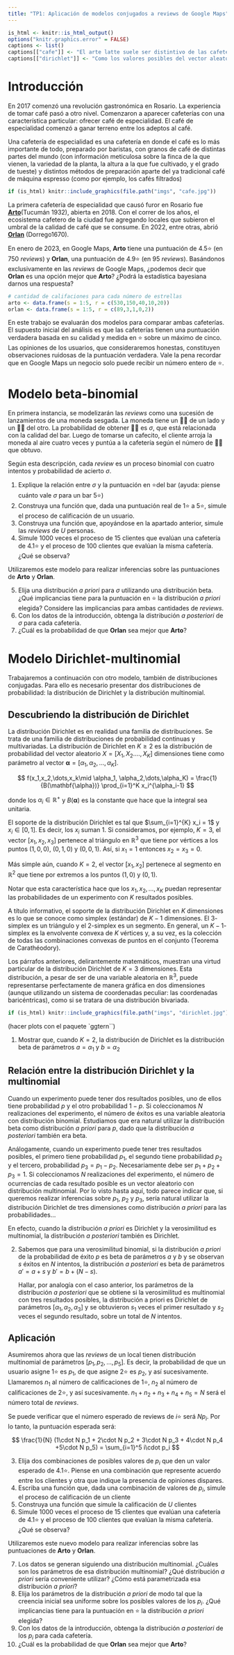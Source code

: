 ```yaml
---
title: "TP1: Aplicación de modelos conjugados a reviews de Google Maps"
---
```


```r
is_html <- knitr::is_html_output()
options("knitr.graphics.error" = FALSE)
captions <- list()
captions[["cafe"]] <- "El arte latte suele ser distintivo de las cafeterías de especialidad"
captions[["dirichlet"]] <- "Como los valores posibles del vector aleatorio tridimensional yacen en un plano, la distribución de probabilidad puede representarse gráficamente con facilidad "
```

# Introducción

En 2017 comenzó una revolución gastronómica en Rosario. La experiencia de tomar café pasó a otro nivel. Comenzaron a aparecer cafeterías con una característica particular: ofrecer café de especialidad. El café de especialidad comenzó a ganar terreno entre los adeptos al café.

Una cafetería de especialidad es una cafetería en donde el café es lo más importante de todo, preparado por baristas, con granos de café de distintas partes del mundo (con información meticulosa sobre la finca de la que vienen, la variedad de la planta, la altura a la que fue cultivado, y el grado de tueste) y distintos métodos de preparación aparte del ya tradicional café de máquina espresso (como por ejemplo, los cafés filtrados)

```r
if (is_html) knitr::include_graphics(file.path("imgs", "cafe.jpg"))
```

La primera cafetería de especialidad que causó furor en Rosario fue [**Arto**](https://www.instagram.com/artocafe/?hl=es)(Tucumán 1932), abierta en 2018. Con el correr de los años, el ecosistema cafetero de la ciudad fue agregando locales que subieron el umbral de la calidad de café que se consume. En 2022, entre otras, abrió [**Orlan**](https://www.instagram.com/cafeorlan/?hl=es) (Dorrego1670).

En enero de 2023, en Google Maps, **Arto** tiene una puntuación de 4.5⭐ (en 750 *reviews*) y **Orlan**, una puntuación de 4.9⭐ (en 95 *reviews*). Basándonos exclusivamente en las *reviews* de Google Maps, ¿podemos decir que **Orlan** es una opción mejor que **Arto**? ¿Podrá la estadística bayesiana darnos una respuesta?

```r
# cantidad de califaciones para cada número de estrellas
arto <- data.frame(s = 1:5, r = c(530,150,40,10,20))
orlan <- data.frame(s = 1:5, r = c(89,3,1,0,2))
```

En este trabajo se evaluarán dos modelos para comparar ambas cafeterías. El supuesto inicial del análisis es que las cafeterías tienen una puntuación verdadera basada en su calidad y medida en ⭐ sobre un máximo de cinco. Las opiniones de los usuarios, que consideraremos honestas, constituyen observaciones ruidosas de la puntuación verdadera. Vale la pena recordar que en Google Maps un negocio solo puede recibir un número entero de ⭐.

# Modelo beta-binomial

En primera instancia, se modelizarán las *reviews* como una sucesión de lanzamientos de una moneda sesgada. La moneda tiene un 👍🏼 de un lado y un 👎🏼 del otro. La probabilidad de obtener 👍🏼 es $\sigma$, que está relacionada con la calidad del bar. Luego de tomarse un cafecito, el cliente arroja la moneda al aire cuatro veces y puntúa a la cafetería según el número de 👍🏼 que obtuvo.

Según esta descripción, cada *review* es un proceso binomial con cuatro intentos y probabilidad de acierto $\sigma$.

1.  Explique la relación entre $\sigma$ y la puntuación en ⭐del bar (ayuda: piense cuánto vale $\sigma$ para un bar 5⭐)
2.  Construya una función que, dada una puntuación real de 1⭐ a 5⭐, simule el proceso de calificación de un usuario.
3.  Construya una función que, apoyándose en la apartado anterior, simule las *reviews* de $U$ personas.
4.  Simule 1000 veces el proceso de 15 clientes que evalúan una cafetería de 4.1⭐ y el proceso de 100 clientes que evalúan la misma cafetería. ¿Qué se observa?

Utilizaremos este modelo para realizar inferencias sobre las puntuaciones de **Arto** y **Orlan**.

5.  Elija una distribución *a priori* para $\sigma$ utilizando una distribución beta. ¿Qué implicancias tiene para la puntuación en ⭐ la distribución *a priori* elegida? Considere las implicancias para ambas cantidades de *reviews*.
6.  Con los datos de la introducción, obtenga la distribución *a posteriori* de $\sigma$ para cada cafetería.
7.  ¿Cuál es la probabilidad de que **Orlan** sea mejor que **Arto**?

<!--# https://towardsdatascience.com/adding-error-bars-to-5-star-reviews-a-bayesian-approach-d6fef78b3382 -->

# Modelo Dirichlet-multinomial

Trabajaremos a continuación con otro modelo, también de distribuciones conjugadas. Para ello es necesario presentar dos distribuciones de probabilidad: la distribución de Dirichlet y la distribución multinomial.

## Descubriendo la distribución de Dirichlet

La distribución Dirichlet es en realidad una familia de distribuciones. Se trata de una familia de distribuciones de probabilidad continuas y multivariadas. La distribución de Dirichlet en $K\geq 2$ es la distribución de probabilidad del vector aleatorio $X=[X_1,X_2.\dots,X_K]$ dimensiones tiene como parámetro al vector $\mathbf{\alpha} = [\alpha_1, \alpha_2, \dots,\alpha_K]$.

$$
f(x_1,x_2,\dots,x_k\mid \alpha_1, \alpha_2,\dots,\alpha_K) = \frac{1}{B(\mathbf{\alpha})} \prod_{i=1}^K x_i^{\alpha_i-1}
$$

donde los $\alpha_i \in \mathbb{R}^+$ y $B(\mathbf{\alpha})$ es la constante que hace que la integral sea unitaria.

El soporte de la distribución Dirichlet es tal que $\sum_{i=1}^{K} x_i = 1$ y $x_i \in [0,1]$. Es decir, los $x_i$ suman 1. Si consideramos, por ejemplo, $K=3$, el vector $[x_1, x_2, x_3]$ pertenece al triángulo en $\mathbb{R}^3$ que tiene por vértices a los puntos $(1,0,0)$, $(0,1,0)$ y $(0,0,1)$. Así, si $x_1=1$ entonces $x_2=x_3=0$.

Más simple aún, cuando $K=2$, el vector $[x_1,x_2]$ pertenece al segmento en $\mathbb{R}^2$ que tiene por extremos a los puntos $(1,0)$ y $(0,1)$.

Notar que esta característica hace que los $x_1,x_2,\dots,x_K$ puedan representar las probabilidades de un experimento con $K$ resultados posibles.

A título informativo, el soporte de la distribución Dirichlet en $K$ dimensiones es lo que se conoce como simplex (estándar) de $K-1$ dimensiones. El $3$-simplex es un triángulo y el $2$-simplex es un segmento. En general, un $K-1$-simplex es la envolvente convexa de $K$ vértices y, a su vez, es la colección de todas las combinaciones convexas de puntos en el conjunto (Teorema de Carathéodory).

Los párrafos anteriores, delirantemente matemáticos, muestran una virtud particular de la distribución Dirichlet de $K=3$ dimensiones. Esta distribución, a pesar de ser de una variable aleatoria en $\mathbb{R}^3$, puede representarse perfectamente de manera gráfica en dos dimensiones (aunque utilizando un sistema de coordenadas peculiar: las coordenadas baricéntricas), como si se tratara de una distribución bivariada.

```r
if (is_html) knitr::include_graphics(file.path("imgs", "dirichlet.jpg"))
```

(hacer plots con el paquete \`ggtern\`\`)

1.  Mostrar que, cuando $K=2$, la distribución de Dirichlet es la distribución beta de parámetros $a=\alpha_1$ y $b=\alpha_2$

## Relación entre la distribución Dirichlet y la multinomial

Cuando un experimento puede tener dos resultados posibles, uno de ellos tiene probabilidad $p$ y el otro probabilidad $1-p$. Si coleccionamos $N$ realizaciones del experimento, el número de éxitos es una variable aleatoria con distribución binomial. Estudiamos que era natural utilizar la distribución beta como distribución *a priori* para $p$, dado que la distribución *a posteriori* también era beta.

Análogamente, cuando un experimento puede tener tres resultados posibles, el primero tiene probabilidad $p_1$, el segundo tiene probabilidad $p_2$ y el tercero, probabilidad $p_3 = p_1 - p_2$. Necesariamente debe ser $p_1+p_2+p_3=1$. Si coleccionamos $N$ realizaciones del experimento, el número de ocurrencias de cada resultado posible es un vector aleatorio con distribución multinomial. Por lo visto hasta aquí, todo parece indicar que, si queremos realizar inferencias sobre $p_1$, $p_2$ y $p_3$, sería natural utilizar la distribución Dirichlet de tres dimensiones como distribución *a priori* para las probabilidades...

En efecto, cuando la distribución *a priori* es Dirichlet y la verosimilitud es multinomial, la distribución *a posteriori* también es Dirichlet.

2.  Sabemos que para una verosimilitud binomial, si la distribución *a priori* de la probabilidad de éxito $p$ es beta de parámetros $a$ y $b$ y se observan $s$ éxitos en $N$ intentos, la distribución *a posteriori* es beta de parámetros $a' = a+s$ y $b'=b+(N-s)$.

    Hallar, por analogía con el caso anterior, los parámetros de la distribución *a posteriori* que se obtiene si la verosimilitud es multinomial con tres resultados posibles, la distribución a priori es Dirichlet de parámetros $[\alpha_1,\alpha_2,\alpha_3]$ y se obtuvieron $s_1$ veces el primer resultado y $s_2$ veces el segundo resultado, sobre un total de $N$ intentos.

## Aplicación

Asumiremos ahora que las *reviews* de un local tienen distribución multinomial de parámetros $[p_1,p_2,\dots,p_5]$. Es decir, la probabilidad de que un usuario asigne 1⭐ es $p_1$, de que asigne 2⭐ es $p_2$, y así sucesivamente. Llamaremos $n_1$ al número de calificaciones de 1⭐, $n_2$ al número de calificaciones de 2⭐, y así sucesivamente. $n_1+n_2+n_3+n_4+n_5 = N$ será el número total de *reviews*.

Se puede verificar que el número esperado de reviews de $i$⭐ será $N p_i$. Por lo tanto, la puntuación esperada será:

$$
\frac{1}{N} (1\cdot N p_1 + 2\cdot N p_2 + 3\cdot N p_3 + 4\cdot N p_4 +5\cdot N p_5) = \sum_{i=1}^5 i\cdot p_i
$$

3.  Elija dos combinaciones de posibles valores de $p_i$ que den un valor esperado de 4.1⭐. Piense en una combinación que represente acuerdo entre los clientes y otra que indique la presencia de opiniones dispares.
4.  Escriba una función que, dada una combinación de valores de $p_i$, simule el proceso de calificación de un cliente
5.  Construya una función que simule la calificación de $U$ clientes
6.  Simule 1000 veces el proceso de 15 clientes que evalúan una cafetería de 4.1⭐ y el proceso de 100 clientes que evalúan la misma cafetería. ¿Qué se observa?

Utilizaremos este nuevo modelo para realizar inferencias sobre las puntuaciones de **Arto** y **Orlan**.

7.  Los datos se generan siguiendo una distribución multinomial. ¿Cuáles son los parámetros de esa distribución multinomial? ¿Qué distribución *a priori* sería conveniente utilizar? ¿Cómo está parametrizada esa distribución *a priori*?
8.  Elija los parámetros de la distribución *a priori* de modo tal que la creencia inicial sea uniforme sobre los posibles valores de los $p_i$. ¿Qué implicancias tiene para la puntuación en ⭐ la distribución *a priori* elegida?
9.  Con los datos de la introducción, obtenga la distribución *a posteriori* de los $p_i$ para cada cafetería.
10. ¿Cuál es la probabilidad de que **Orlan** sea mejor que **Arto**?

<!--# Principalmente de: https://fulmicoton.com/posts/bayesian_rating/ -->

<!--# Un análisis adicional en: https://www.evanmiller.org/ranking-items-with-star-ratings.html -->
